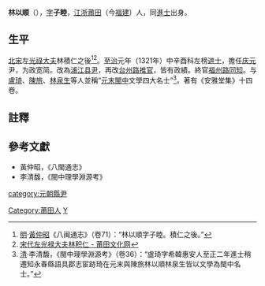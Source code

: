 '''林以顺'''（{{bd|？||？|catIdx=L林}}），[[表字|字]]'''子睦'''，[[江浙等處行中書省|江浙]][[莆田|莆田]]（今[[福建|福建]]）人，同[[進士|進士]]出身。

==生平==
[[北宋|北宋]]左[[光祿大夫|光祿大夫]]林積仁之後<ref>[[明|明]]·[[黃仲昭|黃仲昭]]《八闽通志》（卷71）：“林以順字子睦。積仁之後。”</ref><ref>[http://www.ptwhw.com/m/?post=2582 宋代左光禄大夫林积仁 - 莆田文化网]</ref>。[[至治_(元朝)|至治]]元年（1321年）中辛酉科左榜[[进士|进士]]，擔任[[寧波市|庆元]]尹，为政宽简。改為[[浦江|浦江]][[县尹|县尹]]，再改[[台州路|台州路]][[推官|推官]]，皆有政績。終官[[福州路|福州路]][[同知|同知]]。与[[盧琦|盧琦]]、[[陳旅|陳旅]]、[[林泉生|林泉生]]等人並稱“[[元末|元末]][[閩中|閩中]]文學四大名士”<ref>[[清|清]]·李清馥，《閩中理學淵源考》（卷36）：“盧琦字希韓惠安人至正二年進士稍遷知永春縣語具郡志宦跡琦在元末與陳旅林以順林泉生皆以文學為閩中名士。” </ref>。著有《安雅堂集》十四卷。

==註釋==
{{reflist}}

==參考文獻==
*黃仲昭，《八閩通志》
*李清馥，《閩中理學淵源考》

{{並稱|元末閩中文學四大名士|[[盧琦|盧琦]] - [[陳旅|陳旅]] - [[林以順|林以順]]- [[林泉生|林泉生]]}}
{{至治元年辛酉科廷試金榜}}
{{DEFAULTSORT:Lin林}}

[[category:元朝縣尹|category:元朝縣尹]]
[[Category:莆田人|Category:莆田人]]
[[Category:林姓|Y]]